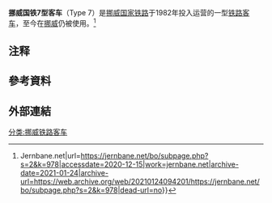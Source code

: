 {{翻译请求|no}}
{{Infobox train
|類型=[[铁路客车|铁路客车]]
|image=NSB (Norske tog) A7-1 24722 in Drammen.jpg
|caption=编号为24722的“挪威国铁7型客车”一等座车
|native_name=Type 7
|原產國={{NOR}}
|service = 1982年—
|yearconstruction=1982年—1988年
|operator={{Link-en|挪威国家铁路 (1883年—1996年)|Norwegian State Railways (1883–1996)|旧挪威国家铁路}}（1982年—1996年）<br>[[挪威国家铁路|挪威国家铁路]]（1996年—2019年）<br>[[Vy_(铁路公司)|Vy]]（2019年—）<br>[[前进集团挪威|前进集团挪威]]（2019年—）
|height=3830
|weight=37至42
|width=3116
|interiorimage=Bergensbanen (7386087066).jpg
|interiorcaption=“挪威国铁7型客车”车厢内部
|carlength=26100
|wheeldiameter=920
|gauge=1435
|maxspeed=160{{NoteTag|“挪威国铁7型客车”在提速前最大运营速度为150千米/小时。}}
}}
'''挪威国铁7型客车'''（Type 7）是[[挪威国家铁路|挪威国家铁路]]于1982年投入运营的一型[[铁路客车|铁路客车]]，至今在[[挪威|挪威]]仍被使用。<ref>{{Cite web|title=Norge -> Personvogner type 7 {{!}} Jernbane.net|url=https://jernbane.net/bo/subpage.php?s=2&k=978|accessdate=2020-12-15|work=jernbane.net|archive-date=2021-01-24|archive-url=https://web.archive.org/web/20210124094201/https://jernbane.net/bo/subpage.php?s=2&k=978|dead-url=no}}</ref>

== 注释 ==
{{NoteFoot}}

== 參考資料 ==
{{Reflist|2}}

== 外部連結 ==
{{commonscat}}

[[分类:挪威铁路客车|分类:挪威铁路客车]]